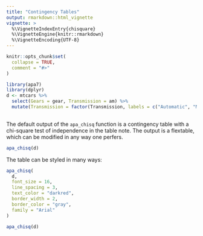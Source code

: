 ```yaml
---
title: "Contingency Tables"
output: rmarkdown::html_vignette
vignette: >
  %\VignetteIndexEntry{chisquare}
  %\VignetteEngine{knitr::rmarkdown}
  %\VignetteEncoding{UTF-8}
---
```


```r
knitr::opts_chunk$set(
  collapse = TRUE,
  comment = "#>"
)
```

```r
library(apa7)
library(dplyr)
d <- mtcars %>% 
  select(Gears = gear, Transmission = am) %>% 
  mutate(Transmission = factor(Transmission, labels = c("Automatic", "Manual")))
  
```

The default output of the `apa_chisq` function is a contingency table with a chi-square test of independence in the table note. The output is a flextable, which can be modified in any way one perfers.

```r
apa_chisq(d)
```

The table can be styled in many ways:

```r
apa_chisq(
  d,
  font_size = 16,
  line_spacing = 3,
  text_color = "darkred",
  border_width = 2,
  border_color = "gray",
  family = "Arial"
)
```

```r
apa_chisq(d)
```

